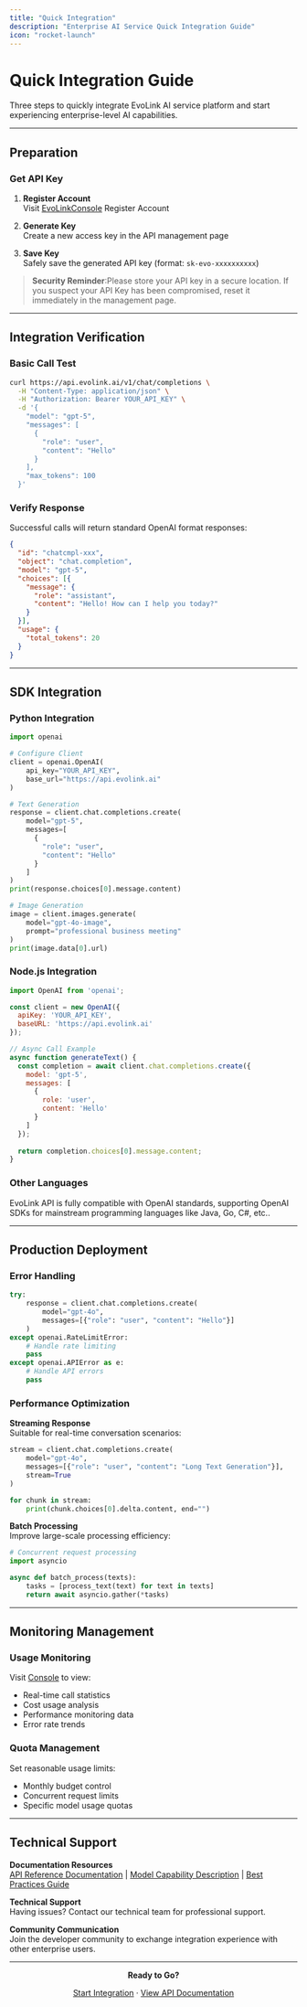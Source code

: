 ```yaml
---
title: "Quick Integration"
description: "Enterprise AI Service Quick Integration Guide"
icon: "rocket-launch"
---
```


# Quick Integration Guide

Three steps to quickly integrate EvoLink AI service platform and start experiencing enterprise-level AI capabilities.

---

## Preparation

### Get API Key

1. **Register Account**  
   Visit [EvoLinkConsole](https://evolink.ai/dashboard) Register Account

2. **Generate Key**  
   Create a new access key in the API management page

3. **Save Key**  
   Safely save the generated API key (format: `sk-evo-xxxxxxxxxx`)

> **Security Reminder**:Please store your API key in a secure location. If you suspect your API Key has been compromised, reset it immediately in the management page.

---

## Integration Verification

### Basic Call Test

```bash
curl https://api.evolink.ai/v1/chat/completions \
  -H "Content-Type: application/json" \
  -H "Authorization: Bearer YOUR_API_KEY" \
  -d '{
    "model": "gpt-5",
    "messages": [
      {
        "role": "user", 
        "content": "Hello"
      }
    ],
    "max_tokens": 100
  }'
```

### Verify Response

Successful calls will return standard OpenAI format responses:

```json
{
  "id": "chatcmpl-xxx",
  "object": "chat.completion",
  "model": "gpt-5",
  "choices": [{
    "message": {
      "role": "assistant", 
      "content": "Hello! How can I help you today?"
    }
  }],
  "usage": {
    "total_tokens": 20
  }
}
```

---

## SDK Integration

### Python Integration

```python
import openai

# Configure Client
client = openai.OpenAI(
    api_key="YOUR_API_KEY",
    base_url="https://api.evolink.ai"
)

# Text Generation
response = client.chat.completions.create(
    model="gpt-5",
    messages=[
      {
        "role": "user", 
        "content": "Hello"
      }
    ]
)
print(response.choices[0].message.content)

# Image Generation
image = client.images.generate(
    model="gpt-4o-image",
    prompt="professional business meeting"
)
print(image.data[0].url)
```

### Node.js Integration

```javascript
import OpenAI from 'openai';

const client = new OpenAI({
  apiKey: 'YOUR_API_KEY',
  baseURL: 'https://api.evolink.ai'
});

// Async Call Example
async function generateText() {
  const completion = await client.chat.completions.create({
    model: 'gpt-5',
    messages: [
      { 
        role: 'user', 
        content: 'Hello' 
      }
    ]
  });
  
  return completion.choices[0].message.content;
}
```

### Other Languages

EvoLink API is fully compatible with OpenAI standards, supporting OpenAI SDKs for mainstream programming languages like Java, Go, C#, etc..

---

## Production Deployment

### Error Handling

```python
try:
    response = client.chat.completions.create(
        model="gpt-4o",
        messages=[{"role": "user", "content": "Hello"}]
    )
except openai.RateLimitError:
    # Handle rate limiting
    pass
except openai.APIError as e:
    # Handle API errors
    pass
```

### Performance Optimization

**Streaming Response**  
Suitable for real-time conversation scenarios:

```python
stream = client.chat.completions.create(
    model="gpt-4o",
    messages=[{"role": "user", "content": "Long Text Generation"}],
    stream=True
)

for chunk in stream:
    print(chunk.choices[0].delta.content, end="")
```

**Batch Processing**  
Improve large-scale processing efficiency:

```python
# Concurrent request processing
import asyncio

async def batch_process(texts):
    tasks = [process_text(text) for text in texts]
    return await asyncio.gather(*tasks)
```

---

## Monitoring Management

### Usage Monitoring

Visit [Console](https://evolink.ai/dashboard) to view:

- Real-time call statistics
- Cost usage analysis  
- Performance monitoring data
- Error rate trends

### Quota Management

Set reasonable usage limits:

- Monthly budget control
- Concurrent request limits
- Specific model usage quotas

---

## Technical Support

**Documentation Resources**  
[API Reference Documentation](en/api-manual) | [Model Capability Description](#) | [Best Practices Guide](#)

**Technical Support**  
Having issues? Contact our technical team for professional support.

**Community Communication**  
Join the developer community to exchange integration experience with other enterprise users.

---

<div align="center">

**Ready to Go?**

[Start Integration](https://evolink.ai/dashboard) · [View API Documentation](en/api-manual/text-series/chat)

</div>